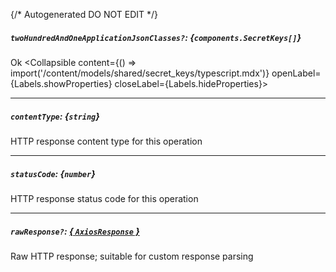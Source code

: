{/* Autogenerated DO NOT EDIT  */}

##### `twoHundredAndOneApplicationJsonClasses?`: *{`components.SecretKeys[]`}*
Ok
<Collapsible content={() => import('/content/models/shared/secret_keys/typescript.mdx')} openLabel={Labels.showProperties} closeLabel={Labels.hideProperties}>
</Collapsible>

---
##### `contentType`: *{`string`}*
HTTP response content type for this operation

---
##### `statusCode`: *{`number`}*
HTTP response status code for this operation

---
##### `rawResponse?`: [*{ `AxiosResponse` }*](https://axios-http.com/docs/res_schema)
Raw HTTP response; suitable for custom response parsing


